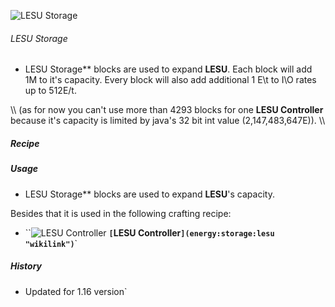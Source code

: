 ![LESU Storage](/mods/techreborn/lsu_storage.png)

###### LESU Storage


- LESU Storage** blocks are used to expand **LESU**. Each
        block will add 1M to it\'s capacity. Every block will also add
        additional 1 E\\t to I\\O rates up to 512E/t.

\\\\ (as for now you can\'t use more than 4293 blocks for one **LESU
Controller** because it\'s capacity is limited by java\'s 32 bit int
value (2,147,483,647E)). \\\\

##### Recipe

<Recipe recipe=" input minecraft:lapis_block minecraft:lapis_block
minecraft:lapis_block input minecraft:lapis_block
techreborn:electronic_circuit minecraft:lapis_block input
minecraft:lapis_block minecraft:lapis_block minecraft:lapis_block output
techreborn:lsu_storage "/>

##### Usage

- LESU Storage** blocks are used to expand **LESU**\'s
        capacity.

Besides that it is used in the following crafting recipe:

* ``![LESU Controller](/mods/techreborn/lapotronic_su.png) **`[`LESU Controller`](energy:storage:lesu "wikilink")`**`

##### History

* Updated for 1.16 version`
